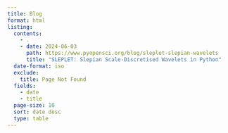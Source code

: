 ```yaml
---
title: Blog
format: html
listing:
  contents:
    - .
    - date: 2024-06-03
      path: https://www.pyopensci.org/blog/sleplet-slepian-wavelets
      title: "SLEPLET: Slepian Scale-Discretised Wavelets in Python"
  date-format: iso
  exclude:
    title: Page Not Found
  fields:
    - date
    - title
  page-size: 10
  sort: date desc
  type: table
---
```

